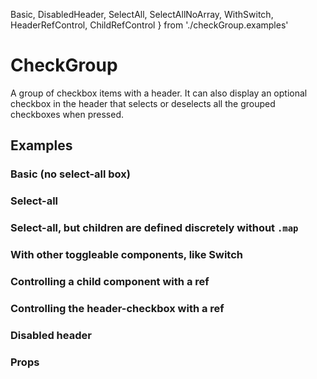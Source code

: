 <!--- CheckGroup.stories.mdx -->

  Basic, 
  DisabledHeader, 
  SelectAll, 
  SelectAllNoArray, 
  WithSwitch,
  HeaderRefControl,
  ChildRefControl
} from './checkGroup.examples'

<Meta title="Components/Form/CheckGroup" component={CheckGroup} />

# CheckGroup

A group of checkbox items with a header. It can also display an optional checkbox in the header
that selects or deselects all the grouped checkboxes when pressed.

## Examples

### Basic (no select-all box)

<Canvas>
  <Story name='Basic'>
    <Basic />
  </Story>
</Canvas>

### Select-all

<Canvas>
  <Story name='With Select-All'>
    <SelectAll />
  </Story>
</Canvas>

### Select-all, but children are defined discretely without `.map`

<Canvas>
  <Story name='Discrete Select-All'>
    <SelectAllNoArray />
  </Story>
</Canvas>

### With other toggleable components, like Switch

<Canvas>
  <Story name='With Switch'>
    <WithSwitch />
  </Story>
</Canvas>

### Controlling a child component with a ref

<Canvas>
  <Story name='Child Ref Control'>
    <ChildRefControl />
  </Story>
</Canvas>

### Controlling the header-checkbox with a ref

<Canvas>
  <Story name='Header Ref Control'>
    <HeaderRefControl />
  </Story>
</Canvas>

### Disabled header

<Canvas>
  <Story name='Disabled Header'>
    <DisabledHeader />
  </Story>
</Canvas>

### Props

<ArgsTable of={CheckGroup} />
